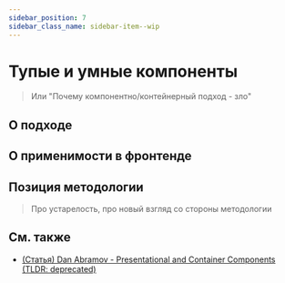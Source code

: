 ```yaml
---
sidebar_position: 7
sidebar_class_name: sidebar-item--wip
---
```



# Тупые и умные компоненты

<WIP ticket="214" />

> Или "Почему компонентно/контейнерный подход - зло"

## О подходе

## О применимости в фронтенде

## Позиция методологии

> Про устарелость, про новый взгляд со стороны методологии

## См. также

- [(Статья) Dan Abramov - Presentational and Container Components (TLDR: deprecated)](https://medium.com/@dan_abramov/smart-and-dumb-components-7ca2f9a7c7d0)

